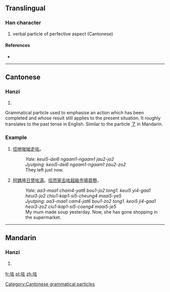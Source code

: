 ==Translingual==

===Han character===
{{Han char|rn=30|rad=口|as=05|sn=8|four=|canj=口大一 (RKM)}}

# verbal particle of perfective aspect (Cantonese)

====References====
* {{Han ref|kx=0185.211|hdz=10599.040|uh=5497|ud=21655}}

----

==Cantonese==

===Hanzi===
{{yue-hanzi|jyut=[[zo2]]|y=[[jo2]]}}

# {{defn|lang=yue|sort=口05}}

Grammatical particle used to emphasise an action which has been completed and whose result still applies to the present situation. It roughly translates to the past tense in English.
Similar to the particle [[了]] in Mandarin.

===Example===
{{rfc-header|Example|lang=yue}}
# [[佢哋]][[啱啱]][[走]][[咗]]。
#: ''Yale: keui5-dei6 ngaam1-ngaam1 jau2-jo2''
#: ''Jyutping: keoi5-dei6 ngaam1-ngaam1 zau2-zo2''
#: They left just now.
# [[阿媽]][[噚日]][[煲]][[咗]][[湯]]。[[佢]][[而家]][[去]][[咗]][[超級市場]][[買嘢]]。
#: ''Yale: aa3-maa1 cham4-yat6 bou1-jo2 tong1. keui5 yi4-gaa1 heui3-jo2 chiu1-kap1-si5-cheung4 maai5-ye5''
#: ''Jyutping: aa3-maa1 cam4-jat6 bou1-zo2 tong1. keoi5 ji4-gaa1 heoi3-zo2 ciu1-kap1-si5-coeng4 maai5-je5''
#: My mum made soup yesterday. Now, she has gone shopping in the supermarket.

[[Category:Cantonese grammatical particles]]

----

==Mandarin==

===Hanzi===
{{cmn-hanzi|pin=[[xián]] ([[xian2]]), [[zuǒ]] ([[zuo3]])|wg=hsien<sup>2</sup>, tso<sup>3</sup>}}

# {{defn|lang=cmn|sort=口05}}

[[fr:咗]]
[[pl:咗]]
[[zh:咗]]